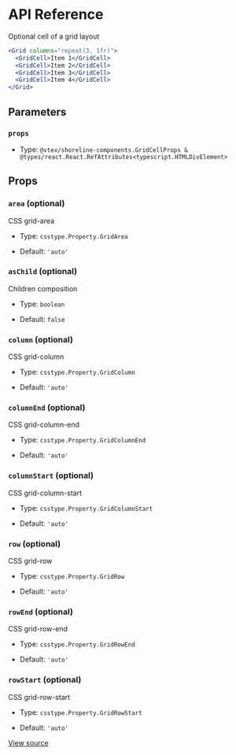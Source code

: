 # API Reference

Optional cell of a grid layout

```jsx
<Grid columns="repeat(3, 1fr)">
  <GridCell>Item 1</GridCell>
  <GridCell>Item 2</GridCell>
  <GridCell>Item 3</GridCell>
  <GridCell>Item 4</GridCell>
</Grid>
```

## Parameters

### `props`

- Type: `@vtex/shoreline-components.GridCellProps & @types/react.React.RefAttributes<typescript.HTMLDivElement>`

## Props

### `area` (optional)

CSS grid-area

- Type: `csstype.Property.GridArea`

- Default: `'auto'`

### `asChild` (optional)

Children composition

- Type: `boolean`

- Default: `false`

### `column` (optional)

CSS grid-column

- Type: `csstype.Property.GridColumn`

- Default: `'auto'`

### `columnEnd` (optional)

CSS grid-column-end

- Type: `csstype.Property.GridColumnEnd`

- Default: `'auto'`

### `columnStart` (optional)

CSS grid-column-start

- Type: `csstype.Property.GridColumnStart`

- Default: `'auto'`

### `row` (optional)

CSS grid-row

- Type: `csstype.Property.GridRow`

- Default: `'auto'`

### `rowEnd` (optional)

CSS grid-row-end

- Type: `csstype.Property.GridRowEnd`

- Default: `'auto'`

### `rowStart` (optional)

CSS grid-row-start

- Type: `csstype.Property.GridRowStart`

- Default: `'auto'`

[View source](https://github.com/vtex/shoreline/blob/b825de7da/packages/components/src/grid/grid-cell.tsx#L17)
